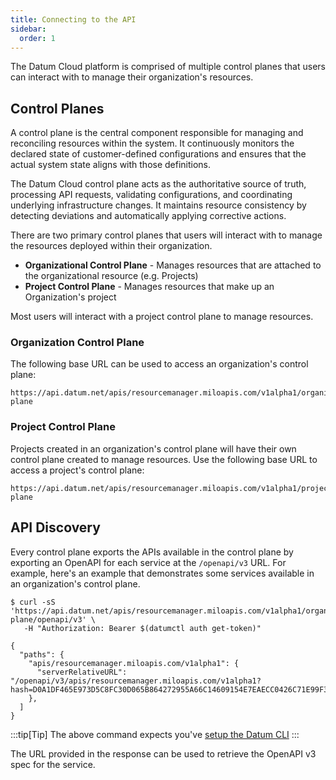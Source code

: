 ```yaml
---
title: Connecting to the API
sidebar:
  order: 1
---
```


The Datum Cloud platform is comprised of multiple control planes that users can
interact with to manage their organization's resources.

## Control Planes

A control plane is the central component responsible for managing and
reconciling resources within the system. It continuously monitors the declared
state of customer-defined configurations and ensures that the actual system
state aligns with those definitions.

The Datum Cloud control plane acts as the authoritative source of truth,
processing API requests, validating configurations, and coordinating underlying
infrastructure changes. It maintains resource consistency by detecting
deviations and automatically applying corrective actions.

There are two primary control planes that users will interact with to manage the
resources deployed within their organization.

- **Organizational Control Plane** - Manages resources that are attached to the
  organizational resource (e.g. Projects)
- **Project Control Plane** - Manages resources that make up an Organization's
  project

Most users will interact with a project control plane to manage resources.

### Organization Control Plane

The following base URL can be used to access an organization's control plane:

```
https://api.datum.net/apis/resourcemanager.miloapis.com/v1alpha1/organizations/{organization_id}/control-plane
```

### Project Control Plane

Projects created in an organization's control plane will have their own control
plane created to manage resources. Use the following base URL to access a
project's control plane:

```
https://api.datum.net/apis/resourcemanager.miloapis.com/v1alpha1/projects/{project_id}/control-plane
```

## API Discovery

Every control plane exports the APIs available in the control plane by exporting
an OpenAPI for each service at the `/openapi/v3` URL. For example, here's an
example that demonstrates some services available in an organization's control
plane.

```shell
$ curl -sS 'https://api.datum.net/apis/resourcemanager.miloapis.com/v1alpha1/organizations/{organization_id}/control-plane/openapi/v3' \
   -H "Authorization: Bearer $(datumctl auth get-token)"

{
  "paths": {
    "apis/resourcemanager.miloapis.com/v1alpha1": {
      "serverRelativeURL": "/openapi/v3/apis/resourcemanager.miloapis.com/v1alpha1?hash=D0A1DF465E973D5C8FC30D065B864272955A66C14609154E7EAECC0426C71E99F3982ECBA4D5C6C92EC3DF497E159F2129D0F8A20CDC8E5746583D1BFEA80A52"
    },
  ]
}
```

:::tip[Tip]
The above command expects you've [setup the Datum CLI](/docs/tasks/tools)
:::

The URL provided in the response can be used to retrieve the OpenAPI v3 spec for
the service.
